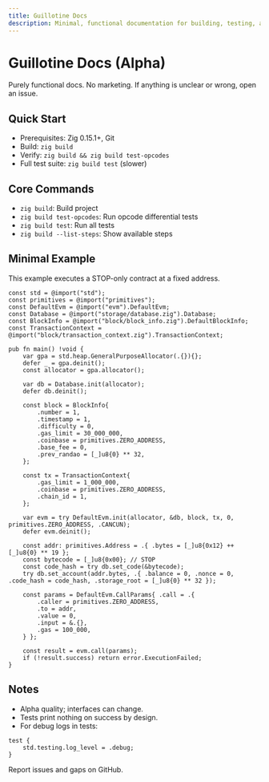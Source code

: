 ```yaml
---
title: Guillotine Docs
description: Minimal, functional documentation for building, testing, and using the Zig EVM.
---
```


# Guillotine Docs (Alpha)

Purely functional docs. No marketing. If anything is unclear or wrong, open an issue.

## Quick Start

- Prerequisites: Zig 0.15.1+, Git
- Build: `zig build`
- Verify: `zig build && zig build test-opcodes`
- Full test suite: `zig build test` (slower)

## Core Commands

- `zig build`: Build project
- `zig build test-opcodes`: Run opcode differential tests
- `zig build test`: Run all tests
- `zig build --list-steps`: Show available steps

## Minimal Example

This example executes a STOP-only contract at a fixed address.

```zig
const std = @import("std");
const primitives = @import("primitives");
const DefaultEvm = @import("evm").DefaultEvm;
const Database = @import("storage/database.zig").Database;
const BlockInfo = @import("block/block_info.zig").DefaultBlockInfo;
const TransactionContext = @import("block/transaction_context.zig").TransactionContext;

pub fn main() !void {
    var gpa = std.heap.GeneralPurposeAllocator(.{}){};
    defer _ = gpa.deinit();
    const allocator = gpa.allocator();

    var db = Database.init(allocator);
    defer db.deinit();

    const block = BlockInfo{
        .number = 1,
        .timestamp = 1,
        .difficulty = 0,
        .gas_limit = 30_000_000,
        .coinbase = primitives.ZERO_ADDRESS,
        .base_fee = 0,
        .prev_randao = [_]u8{0} ** 32,
    };

    const tx = TransactionContext{
        .gas_limit = 1_000_000,
        .coinbase = primitives.ZERO_ADDRESS,
        .chain_id = 1,
    };

    var evm = try DefaultEvm.init(allocator, &db, block, tx, 0, primitives.ZERO_ADDRESS, .CANCUN);
    defer evm.deinit();

    const addr: primitives.Address = .{ .bytes = [_]u8{0x12} ++ [_]u8{0} ** 19 };
    const bytecode = [_]u8{0x00}; // STOP
    const code_hash = try db.set_code(&bytecode);
    try db.set_account(addr.bytes, .{ .balance = 0, .nonce = 0, .code_hash = code_hash, .storage_root = [_]u8{0} ** 32 });

    const params = DefaultEvm.CallParams{ .call = .{
        .caller = primitives.ZERO_ADDRESS,
        .to = addr,
        .value = 0,
        .input = &.{},
        .gas = 100_000,
    } };

    const result = evm.call(params);
    if (!result.success) return error.ExecutionFailed;
}
```

## Notes

- Alpha quality; interfaces can change.
- Tests print nothing on success by design.
- For debug logs in tests:

```zig
test {
    std.testing.log_level = .debug;
}
```

Report issues and gaps on GitHub.
